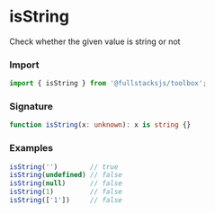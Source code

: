 # isString

Check whether the given value is string or not

### Import

```typescript copy
import { isString } from '@fullstacksjs/toolbox';
```

### Signature

```typescript copy
function isString(x: unknown): x is string {}
```

### Examples

```typescript copy
isString('')        // true
isString(undefined) // false
isString(null)      // false
isString(1)         // false
isString(['1'])     // false
```
